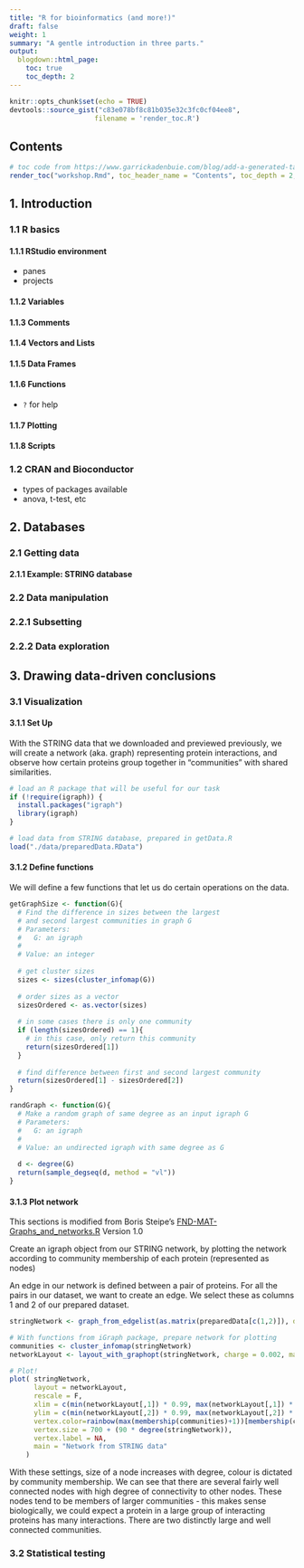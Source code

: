 ```yaml
---
title: "R for bioinformatics (and more!)"
draft: false
weight: 1
summary: "A gentle introduction in three parts."
output:
  blogdown::html_page:
    toc: true
    toc_depth: 2
---
```




```r
knitr::opts_chunk$set(echo = TRUE)
devtools::source_gist("c83e078bf8c81b035e32c3fc0cf04ee8", 
                     filename = 'render_toc.R')
```


## Contents

```r
# toc code from https://www.garrickadenbuie.com/blog/add-a-generated-table-of-contents-anywhere-in-rmarkdown/
render_toc("workshop.Rmd", toc_header_name = "Contents", toc_depth = 2, )
```


## 1. Introduction

### 1.1 R basics

#### 1.1.1 RStudio environment 
- panes
- projects

#### 1.1.2 Variables

#### 1.1.3 Comments

#### 1.1.4 Vectors and Lists

#### 1.1.5 Data Frames

#### 1.1.6 Functions
- `?` for help

#### 1.1.7 Plotting

#### 1.1.8 Scripts

### 1.2 CRAN and Bioconductor
- types of packages available
- anova, t-test, etc

## 2. Databases

### 2.1 Getting data

#### 2.1.1 Example: STRING database

### 2.2 Data manipulation

### 2.2.1 Subsetting

### 2.2.2 Data exploration


## 3. Drawing data-driven conclusions

### 3.1 Visualization

#### 3.1.1 Set Up

With the STRING data that we downloaded and previewed previously, we will create a network (aka. graph) representing protein interactions, and observe how certain proteins group together in "communities" with shared similarities.

```r
# load an R package that will be useful for our task
if (!require(igraph)) {
  install.packages("igraph")
  library(igraph)
}

# load data from STRING database, prepared in getData.R
load("./data/preparedData.RData")
```


#### 3.1.2 Define functions
We will define a few functions that let us do certain operations on the data.

```r
getGraphSize <- function(G){
  # Find the difference in sizes between the largest 
  # and second largest communities in graph G
  # Parameters:
  #   G: an igraph
  #
  # Value: an integer
  
  # get cluster sizes
  sizes <- sizes(cluster_infomap(G))
  
  # order sizes as a vector
  sizesOrdered <- as.vector(sizes)
  
  # in some cases there is only one community
  if (length(sizesOrdered) == 1){
    # in this case, only return this community
    return(sizesOrdered[1])
  }
  
  # find difference between first and second largest community
  return(sizesOrdered[1] - sizesOrdered[2])
}

randGraph <- function(G){
  # Make a random graph of same degree as an input igraph G
  # Parameters:
  #   G: an igraph
  #
  # Value: an undirected igraph with same degree as G
  
  d <- degree(G)
  return(sample_degseq(d, method = "vl"))
}
```



#### 3.1.3 Plot network

This sections is modified from Boris Steipe's [FND-MAT-Graphs_and_networks.R](https://github.com/hyginn/ABC-units) Version 1.0 

Create an igraph object from our STRING network, by plotting the network 
according to community membership of each protein (represented as nodes)

An edge in our network is defined between a pair of proteins. For all the pairs 
in our dataset, we want to create an edge. We select these as columns 1 and 2 of 
our prepared dataset. 


```r
stringNetwork <- graph_from_edgelist(as.matrix(preparedData[c(1,2)]), directed = F)

# With functions from iGraph package, prepare network for plotting
communities <- cluster_infomap(stringNetwork)
networkLayout <- layout_with_graphopt(stringNetwork, charge = 0.002, mass=100, spring.constant = 0.5)

# Plot!
plot( stringNetwork,
      layout = networkLayout,
      rescale = F,
      xlim = c(min(networkLayout[,1]) * 0.99, max(networkLayout[,1]) * 1.01),
      ylim = c(min(networkLayout[,2]) * 0.99, max(networkLayout[,2]) * 1.01),
      vertex.color=rainbow(max(membership(communities)+1))[membership(communities)+1],
      vertex.size = 700 + (90 * degree(stringNetwork)),
      vertex.label = NA,
      main = "Network from STRING data"
    )
```

With these settings, size of a node increases with degree, colour is dictated by 
community membership. We can see that there are several fairly well connected nodes 
with high degree of connectivity to other nodes. These nodes tend to be members of 
larger communities - this makes sense biologically, we could expect a protein in a 
large group of interacting proteins has many interactions. There are two distinctly 
large and well connected communities.

### 3.2 Statistical testing
